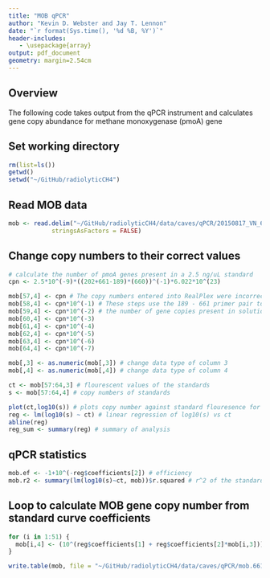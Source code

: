 ```yaml
---
title: "MOB qPCR"
author: "Kevin D. Webster and Jay T. Lennon"
date: "`r format(Sys.time(), '%d %B, %Y')`"
header-includes:
   - \usepackage{array}
output: pdf_document
geometry: margin=2.54cm
---
```

## Overview
The following code takes output from the qPCR instrument and calculates gene copy abundance for methane monoxygenase (pmoA) gene

## Set working directory
```r
rm(list=ls())
getwd()
setwd("~/GitHub/radiolyticCH4")
```

## Read MOB data
```r
mob <- read.delim("~/GitHub/radiolyticCH4/data/caves/qPCR/20150817_VN_661_qPCR.txt", 
            stringsAsFactors = FALSE) 
```

## Change copy numbers to their correct values
```r
# calculate the number of pmoA genes present in a 2.5 ng/uL standard
cpn <- 2.5*10^(-9)*((202+661-189)*(660))^(-1)*6.022*10^(23)

mob[57,4] <- cpn # The copy numbers entered into RealPlex were incorrect. 
mob[58,4] <- cpn*10^(-1) # These steps use the 189 - 661 primer pair to calculate
mob[59,4] <- cpn*10^(-2) # the number of gene copies present in solution
mob[60,4] <- cpn*10^(-3)
mob[61,4] <- cpn*10^(-4)
mob[62,4] <- cpn*10^(-5)
mob[63,4] <- cpn*10^(-6)
mob[64,4] <- cpn*10^(-7)

mob[,3] <- as.numeric(mob[,3]) # change data type of column 3
mob[,4] <- as.numeric(mob[,4]) # change data type of column 4

ct <- mob[57:64,3] # flourescent values of the standards
s <- mob[57:64,4] # copy numbers of standards

plot(ct,log10(s)) # plots copy number against standard flouresence for a visual check
reg <- lm(log10(s) ~ ct) # linear regression of log10(s) vs ct
abline(reg)
reg_sum <- summary(reg) # summary of analysis
```

## qPCR statistics
```r
mob.ef <- -1+10^(-reg$coefficients[2]) # efficiency
mob.r2 <- summary(lm(log10(s)~ct, mob))$r.squared # r^2 of the standard curve
```

## Loop to calculate MOB gene copy number from standard curve coefficients
```r
for (i in 1:51) {
  mob[i,4] <- (10^(reg$coefficients[1] + reg$coefficients[2]*mob[i,3]))
} 

write.table(mob, file = "~/GitHub/radiolyticCH4/data/caves/qPCR/mob.661.out.txt")
```

